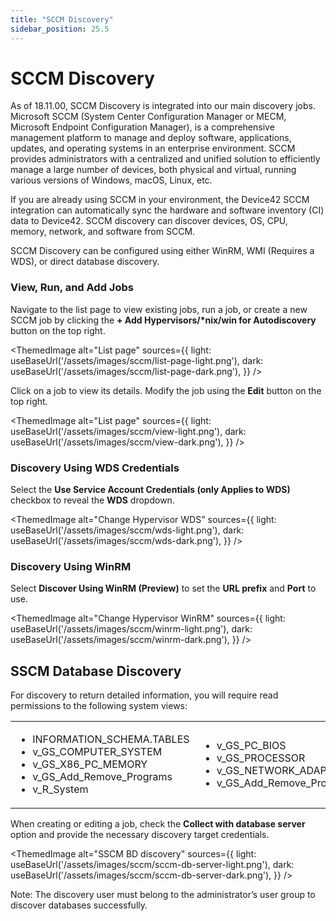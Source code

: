 ```yaml
---
title: "SCCM Discovery"
sidebar_position: 25.5
---
```



# SCCM Discovery

As of 18.11.00, SCCM Discovery is integrated into our main discovery jobs. Microsoft SCCM (System Center Configuration Manager or MECM, Microsoft Endpoint Configuration Manager), is a comprehensive management platform to manage and deploy software, applications, updates, and operating systems in an enterprise environment. SCCM provides administrators with a centralized and unified solution to efficiently manage a large number of devices, both physical and virtual, running various versions of Windows, macOS, Linux, etc.

If you are already using SCCM in your environment, the Device42 SCCM integration can automatically sync the hardware and software inventory (CI) data to Device42. SCCM discovery can discover devices, OS, CPU, memory, network, and software from SCCM.

SCCM Discovery can be configured using either WinRM, WMI (Requires a WDS), or direct database discovery.

### View, Run, and Add Jobs

Navigate to the list page to view existing jobs, run a job, or create a new SCCM job by clicking the **+ Add Hypervisors/\*nix/win for Autodiscovery** button on the top right.

<ThemedImage
  alt="List page"
  sources={{
    light: useBaseUrl('/assets/images/sccm/list-page-light.png'),
    dark: useBaseUrl('/assets/images/sccm/list-page-dark.png'),
  }}
/>

Click on a job to view its details. Modify the job using the **Edit** button on the top right.

<ThemedImage
  alt="List page"
  sources={{
    light: useBaseUrl('/assets/images/sccm/view-light.png'),
    dark: useBaseUrl('/assets/images/sccm/view-dark.png'),
  }}
/>

### Discovery Using WDS Credentials

Select the **Use Service Account Credentials (only Applies to WDS)** checkbox to reveal the **WDS** dropdown.

<ThemedImage
  alt="Change Hypervisor WDS"
  sources={{
    light: useBaseUrl('/assets/images/sccm/wds-light.png'),
    dark: useBaseUrl('/assets/images/sccm/wds-dark.png'),
  }}
/>

### Discovery Using WinRM

Select **Discover Using WinRM (Preview)** to set the **URL prefix** and **Port** to use.

<ThemedImage
  alt="Change Hypervisor WinRM"
  sources={{
    light: useBaseUrl('/assets/images/sccm/winrm-light.png'),
    dark: useBaseUrl('/assets/images/sccm/winrm-dark.png'),
  }}
/>

## SSCM Database Discovery 

For discovery to return detailed information, you will require read permissions to the following system views:

<table>
  <tbody>
    <tr>
      <td width="288">
        <ul>
          <li>INFORMATION_SCHEMA.TABLES</li>
          <li>v_GS_COMPUTER_SYSTEM</li>
          <li>v_GS_X86_PC_MEMORY</li>
          <li>v_GS_Add_Remove_Programs</li>
          <li>v_R_System</li>
        </ul>
      </td>
      <td width="288">
        <ul>
          <li>v_GS_PC_BIOS</li>
          <li>v_GS_PROCESSOR</li>
          <li>v_GS_NETWORK_ADAPTER_CONFIGURATION</li>
          <li>v_GS_Add_Remove_Programs_64</li>
        </ul>
      </td>
    </tr>
  </tbody>
</table>

When creating or editing a job, check the **Collect with database server** option and provide the necessary discovery target credentials.

<ThemedImage
  alt="SSCM BD discovery"
  sources={{
    light: useBaseUrl('/assets/images/sccm/sccm-db-server-light.png'),
    dark: useBaseUrl('/assets/images/sccm/sccm-db-server-dark.png'),
  }}
/>

Note: The discovery user must belong to the administrator’s user group to discover databases successfully.

